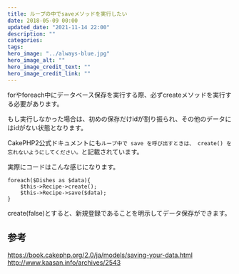 ```yaml
---
title: ループの中でsaveメソッドを実行したい
date: 2018-05-09 00:00
updated_date: "2021-11-14 22:00"
description: ""
categories:
tags:
hero_image: "../always-blue.jpg"
hero_image_alt: ""
hero_image_credit_text: ""
hero_image_credit_link: ""
---
```

forやforeach中にデータベース保存を実行する際、必ずcreateメソッドを実行する必要があります。

もし実行しなかった場合は、初めの保存だけidが割り振られ、その他のデータにはidがない状態となります。

CakePHP2公式ドキュメントにも`ループ中で save を呼び出すときは、 create() を忘れないようにしてください。`と記載されています。

実際にコードはこんな感じになります。

```
foreach($Dishes as $data){
    $this->Recipe->create();
    $this->Recipe->save($data);
}
```

create(false)とすると、新規登録であることを明示してデータ保存ができます。

## 参考
https://book.cakephp.org/2.0/ja/models/saving-your-data.html
http://www.kaasan.info/archives/2543
